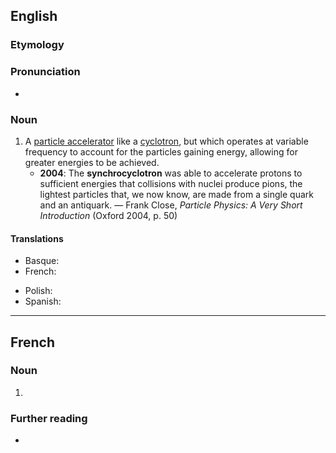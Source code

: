 ==English==

===Etymology===
{{prefix|en|synchro|cyclotron}}

===Pronunciation===
* {{IPA|en|/sɪŋkɹəʊˈsaɪklətɹɒn/}}

===Noun===
{{en-noun}}

# A [[particle accelerator]] like a [[cyclotron]], but which operates at variable frequency to account for the particles gaining energy, allowing for greater energies to be achieved.
#* '''2004''': The '''synchrocyclotron''' was able to accelerate protons to sufficient energies that collisions with nuclei produce pions, the lightest particles that, we now know, are made from a single quark and an antiquark. — Frank Close, ''Particle Physics: A Very Short Introduction'' (Oxford 2004, p. 50)

====Translations====
{{trans-top|particle accelerator}}
* Basque: {{t+|eu|sinkroziklotroi}}
* French: {{t+|fr|synchrocyclotron|m}}
{{trans-mid}}
* Polish: {{t|pl|synchrocyklotron|m}}
* Spanish: {{t|es|sincrociclotrón|m}}
{{trans-bottom}}
----
==French==

===Noun===
{{fr-noun|m}}

# {{l|en|synchrocyclotron}}

===Further reading===
* {{R:TLFi}}